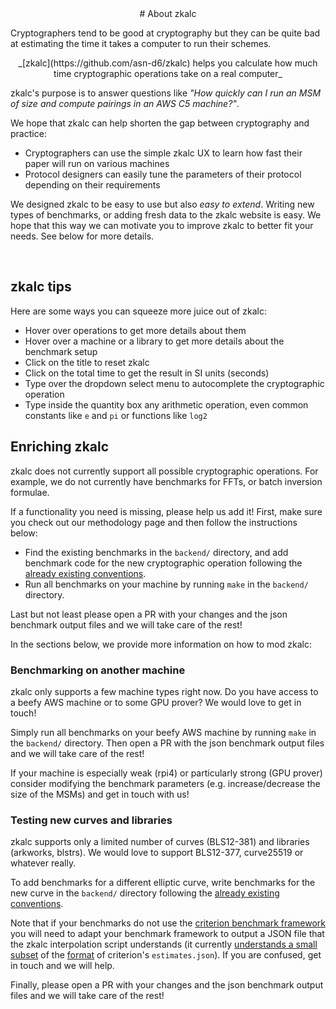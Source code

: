 


<Col span={16} offset={4} style={{ fontSize: "15px"}}>

<center>
<div style={{ fontSize : 20}}>
# About zkalc
</div>
</center>


Cryptographers tend to be good at cryptography but they can be quite bad at
estimating the time it takes a computer to run their schemes.

<center>
_[zkalc](https://github.com/asn-d6/zkalc) helps you calculate how much time
cryptographic operations take on a real computer_
</center>

zkalc's purpose is to answer questions like *"How quickly can I run an MSM of size <InlineMath math="2^{18}" /> and compute <InlineMath math="2^6" /> pairings in an AWS C5 machine?"*.

We hope that zkalc can help shorten the gap between cryptography and practice:

- Cryptographers can use the simple zkalc UX to learn how fast their paper will
  run on various machines
- Protocol designers can easily tune the parameters of their protocol depending on their requirements

We designed zkalc to be easy to use but also *easy to extend*. Writing new types of benchmarks, or adding fresh data to the zkalc website is easy. We hope that this way we can motivate you to improve zkalc to better fit your needs. See below for more details.

<br />

## zkalc tips

Here are some ways you can squeeze more juice out of zkalc:

- Hover over operations to get more details about them
- Hover over a machine or a library to get more details about the benchmark setup
- Click on the title to reset zkalc
- Click on the total time to get the result in SI units (seconds)
- Type over the dropdown select menu to autocomplete the cryptographic operation
- Type inside the quantity box any arithmetic operation, even common constants like `e` and `pi` or functions like `log2`

## Enriching zkalc

zkalc does not currently support all possible cryptographic operations. For
example, we do not currently have benchmarks for FFTs, or batch inversion formulae.

If a functionality you need is missing, please help us add it! First, make sure
you <Link href="/methodology">check out our methodology page</Link> and then
follow the instructions below:

- Find the existing benchmarks in the `backend/` directory, and add benchmark
  code for the new cryptographic operation following the
  [already existing conventions](https://github.com/asn-d6/zkalc/blob/main/backend/blstrs/benches/bench_blstrs.rs).
- Run all benchmarks on your machine by running `make` in the `backend/`
  directory.

Last but not least please open a PR with your changes and the json benchmark output files
and we will take care of the rest!

In the sections below, we provide more information on how to mod zkalc:

### Benchmarking on another machine

zkalc only supports a few machine types right now. Do you have access to a beefy
AWS machine or to some GPU prover? We would love to get in touch!

Simply run all benchmarks on your beefy AWS machine by running `make` in the
`backend/` directory. Then open a PR with the json benchmark output files and we
will take care of the rest!

If your machine is especially weak (rpi4) or particularly strong (GPU prover)
consider modifying the benchmark parameters (e.g. increase/decrease the size of
the MSMs) and get in touch with us!

### Testing new curves and libraries

zkalc supports only a limited number of curves (BLS12-381) and libraries (arkworks, blstrs).
We would love to support BLS12-377, curve25519 or whatever really.

To add benchmarks for a different elliptic curve, write benchmarks for the new
curve in the `backend/` directory following the
[already existing conventions](https://github.com/asn-d6/zkalc/blob/main/backend/blstrs/benches/bench_blstrs.rs).

Note that if your benchmarks do not use the
[criterion benchmark framework](https://docs.rs/criterion/latest/criterion/) you
will need to adapt your benchmark framework to output a JSON file that the zkalc
interpolation script understands (it currently
[understands a small subset](https://github.com/asn-d6/zkalc/blob/main/perf/fit.py#L128)
of the
[format](https://github.com/asn-d6/zkalc/blob/main/perf/blstrs/estimates.json)
of criterion's `estimates.json`). If you are confused, get in touch and we will
help.

Finally, please open a PR with your changes and the json benchmark output files
and we will take care of the rest!

</Col>

